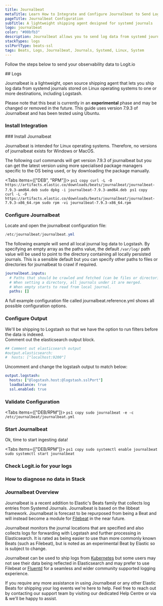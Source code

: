 ```yaml
---
title: Journalbeat
metaTitle: Learn How to Integrate and Configure Journalbeat to Send Logs
pageTitle: Journalbeat Configuration
subTitle: A lightweight shipping agent designed for systemd journals
logo: journalbeat
color: "#00bfb3"
description: Journalbeat allows you to send log data from systemd journals stored on Linux operating systems to your ELK stacks.  
stackTypes: logs
sslPortType: beats-ssl
tags: Beats, Logs, Journalbeat, Journals, Systemd, Linux, System
---
```


Follow the steps below to send your observability data to Logit.io

<Steps>
  ## Logs

  Journalbeat is a lightweight, open source shipping agent that lets you ship log data from systemd journals stored on Linux operating systems to one or more destinations, including Logstash.

  Please note that this beat is currently in an **experimental** phase and may be changed or removed in the future. This guide uses version 7.9.3 of Journalbeat and has been tested using Ubuntu.
  
  ### Install Integration
  <InstallIntegration/>
  ### Install Journalbeat

  Journalbeat is intended for Linux operating systems. Therefore, no versions of journalbeat exists for Windows or MacOS.

  The following curl commands will get version 7.9.3 of journalbeat but you can get the latest version using more 
  specialised package managers specific to the OS being used, or by downloading the package manually.

  <Tabs items={["DEB", "RPM"]}>
  <Tab>
    ```ps1 copy
    curl -L -O https://artifacts.elastic.co/downloads/beats/journalbeat/journalbeat-7.9.3-amd64.deb
    sudo dpkg -i journalbeat-7.9.3-amd64.deb
    ```
  </Tab>
  <Tab>
    ```ps1 copy
    curl -L -O https://artifacts.elastic.co/downloads/beats/journalbeat/journalbeat-7.9.3-x86_64.rpm
    sudo rpm -vi journalbeat-7.9.3-x86_64.rpm
    ```
  </Tab>
</Tabs>

### Configure Journalbeat

Locate and open the journalbeat configuration file:
        
```ps1 copy
/etc/journalbeat/journalbeat.yml
```

The following example will send all local journal log data to Logstash. By specifying an empty array as the paths value, the default `/var/log/` 
path value will be used to point to the directory containing all locally persisted journals. This is a sensible default but you can specify 
other paths to files or directories for journalbeat to crawl if required.

```yaml copy
journalbeat.inputs:
  # Paths that should be crawled and fetched (can be files or directories).
  # When setting a directory, all journals under it are merged.
  # When empty starts to read from local journal.
  paths: []
```

<Callout type="info">
    A full example configuration file called journalbeat.reference.yml shows all possible configuration options.
</Callout>

### Configure Output

We'll be shipping to Logstash so that we have the option to run filters before the data is indexed.  
Comment out the elasticsearch output block.

```yaml copy
## Comment out elasticsearch output
#output.elasticsearch:
#  hosts: ["localhost:9200"]
```

Uncomment and change the logstash output to match below:

```yaml copy showLineNumbers /@logstash.host/ /@logstash.sslPort/
output.logstash:
  hosts: ["@logstash.host:@logstash.sslPort"]
  loadbalance: true
  ssl.enabled: true
```

### Validate Configuration

<Tabs items={["DEB/RPM"]}>
  <Tab>
    ```ps1 copy
    sudo journalbeat -e -c /etc/journalbeat/journalbeat.yml
    ```
  </Tab>
</Tabs>

### Start Journalbeat

Ok, time to start ingesting data!

<Tabs items={["DEB/RPM"]}>
  <Tab>
    ```ps1 copy
    sudo systemctl enable journalbeat
    sudo systemctl start journalbeat
    ```
  </Tab>
</Tabs>

### Check Logit.io for your logs
<LaunchStack utmMedium="logs" utmCampaign="journalbeat" source="journalbeat" />

### How to diagnose no data in Stack

<DiagnoseNoData />

</Steps>

### Journalbeat Overview

Journalbeat is a recent addition to Elastic's Beats family that collects log entries from Systemd Journals. Journalbeat is based on the libbeat 
framework. Journalbeat is forecast to be repurposed from being a Beat and will instead become a module for 
[Filebeat](/integrations/filebeat) in the near future.

Journalbeat monitors the journal locations that are specified and also collects logs for forwarding with Logstash and further processing in 
Elasticsearch. It is rated as being easier to use than more commonly known Beats (such as Filebeat), but is noted as an experimental Beat by Elastic 
so is subject to change.

Journalbeat can be used to ship logs from [Kubernetes](/integrations/kubernetes) but some users may not see their data being 
reflected in Elasticsearch and may prefer to use Filebeat or [Fluentd](/integrations/fluentd) for a seamless and wider community 
supported logging experience.

If you require any more assistance in using Journalbeat or any other Elastic Beats for shipping your log events we're here to help. Feel free to reach 
out by contacting our support team by visiting our dedicated Help Centre or via <IntercomButton text="live chat" /> & we'll be happy to assist.
